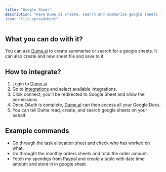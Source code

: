 ```yaml
---
title: "Google Sheet"
description: "Have Dume.ai create, search and summarise google sheets for you."
icon: "file-spreadsheet"
---
```


## **What you can do with it?**

You can ask [Dume.ai](http://Dume.ai) to create summarise or search for a google sheets. It can also create and new sheet file and save to it.

## How to integrate?

1. Login to [Dume.ai](http://Dume.ai)
2. Go to [Integrations](https://app.dume.ai/integrations) and select available integrations.
3. Click connect, you'll be redirected to Google Sheet and allow the permissions.
4. Once OAuth is complete, [Dume.ai](http://Dume.ai) can then access all your Google Docs.
5. You can tell Dume read, create, and search google sheets on your behalf.

## Example commands

- Go through the task allocation sheet and check who has worked on what.
- Go throught the monthly orders sheets and total the order amount.
- Fetch my spendigs from Paypal and create a table with date time amount and store in in google sheet.

##  